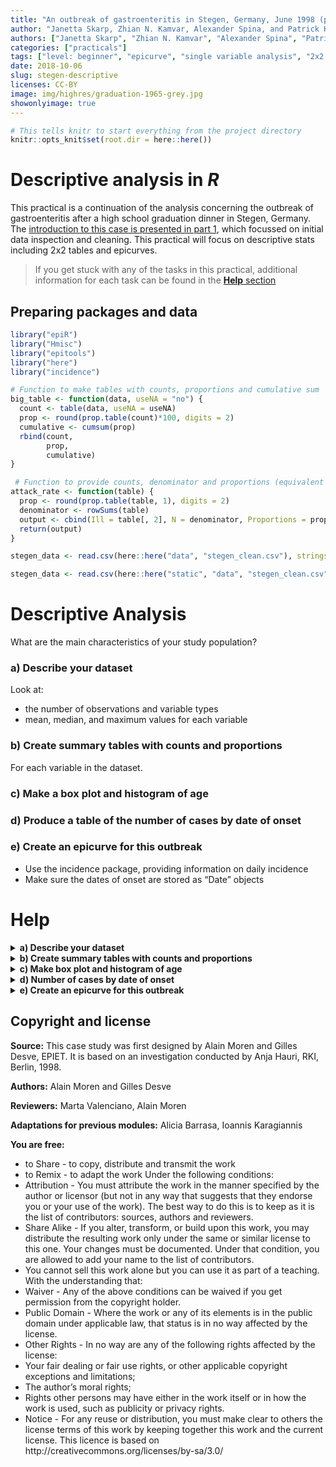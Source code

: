 ```yaml
---
title: "An outbreak of gastroenteritis in Stegen, Germany, June 1998 (part 2)"
author: "Janetta Skarp, Zhian N. Kamvar, Alexander Spina, and Patrick Keating"
authors: ["Janetta Skarp", "Zhian N. Kamvar", "Alexander Spina", "Patrick Keating"]
categories: ["practicals"]
tags: ["level: beginner", "epicurve", "single variable analysis", "2x2 tables", "reproducible research", "gastroenteritis"]
date: 2018-10-06
slug: stegen-descriptive
licenses: CC-BY
image: img/highres/graduation-1965-grey.jpg
showonlyimage: true
---
```


```r
# This tells knitr to start everything from the project directory
knitr::opts_knit$set(root.dir = here::here())
```

# Descriptive analysis in *R*

This practical is a continuation of the analysis concerning the outbreak of gastroenteritis after a high school graduation dinner in Stegen, Germany. The [introduction to this case is presented in part 1](./stegen-introduction.html), which focussed on initial data inspection and cleaning. This practical will focus on descriptive stats including 2x2 tables and epicurves.

> If you get stuck with any of the tasks in this practical, additional information for each task can be found in the [**Help** section](#help) 

## Preparing packages and data

```r
library("epiR")
library("Hmisc")
library("epitools")
library("here")
library("incidence")
```

```r
# Function to make tables with counts, proportions and cumulative sum
big_table <- function(data, useNA = "no") {
  count <- table(data, useNA = useNA)
  prop <- round(prop.table(count)*100, digits = 2)
  cumulative <- cumsum(prop)
  rbind(count,
        prop,
        cumulative) 
}

 # Function to provide counts, denominator and proportions (equivalent of attack rate)
attack_rate <- function(table) {
  prop <- round(prop.table(table, 1), digits = 2)
  denominator <- rowSums(table) 
  output <- cbind(Ill = table[, 2], N = denominator, Proportions = prop[, 2])
  return(output)
}
```

```r
stegen_data <- read.csv(here::here("data", "stegen_clean.csv"), stringsAsFactors = FALSE)
```

```r
stegen_data <- read.csv(here::here("static", "data", "stegen_clean.csv"), stringsAsFactors = FALSE)
```

# Descriptive Analysis

What are the main characteristics of your study population?

### a) Describe your dataset
Look at: 

* the number of observations and variable types
* mean, median, and maximum values for each variable

### b) Create summary tables with counts and proportions
For each variable in the dataset.

### c) Make a box plot and histogram of age

### d) Produce a table of the number of cases by date of onset

### e) Create an epicurve for this outbreak

* Use the incidence package, providing information on daily incidence
* Make sure the dates of onset are stored as "Date" objects

# Help

<details style='display: inline;'>
<summary> <b> a) Describe your dataset </b> </summary>

You can view the structure of your data set using the following commands:

```r
# str provides an overview of the number of observations and variable types
str(stegen_data)

# summary provides mean, median and max values of your variables
summary(stegen_data)

# describe (from Hmisc package) provides no. of observations, missing values, unique levels of each variable
Hmisc::describe(stegen_data) 
```


"Summary" and "describe" can be applied to:  

* the whole dataset
* specific variables of interest  

In the example below we look at sex, age and pork in the **stegen_data** dataset. You can examine a variable within a dataset using the '`$`' sign followed by the variable name. 


```r
# table will give a very basic frequency table (counts), 
table(stegen_data$sex)

# summary gives the mean, median and max values of the specified variable
summary(stegen_data$age)

# describe gives the number of data points, missing values and number of categories
describe(stegen_data$pork)

```

</details>

<details style='display: inline;'>
<summary> <b> b) Create summary tables with counts and proportions </b> </summary>

We can create individual tables for each variable with the following steps:

```r
# Assign the counts of stegen_data$sex to the object "sex"
sex <- table(stegen_data$sex)

# Assign the proportion of stegen_data$sex to the object "prop" and round the values to 2 decimal places
prop <- round(prop.table(sex)*100, digits = 2)

# Assign the cumulative sum of stegen_data$sex to the object "cumul"
cumul <- cumsum(prop)

# Append/row bind the results of the three objects together and assign to the object table1
table1 <- rbind(sex,prop,cumul)
```

```r
table1
```

We could also use the big_table function (on page 2), which does all of the above steps in one line.

```r
big_table(stegen_data$sex)

big_table(stegen_data$beer)
```

We could use lapply to apply `big_table()` to each of our variables.

```r
# List the variables of interest and use c() to combine the elements into a vector
vars <- c("ill", "tira", "beer", "pork", "salmon")

lapply(stegen_data[, vars, drop = FALSE], FUN = big_table)
```

</details>

<details style='display: inline;'>
<summary> <b> c) Make box plot and histogram of age </b> </summary>

You can use the following to examine the age distribution among people who attended the party, as well as only those and who fell ill. 

```r
# Boxplot of the age of all who attended the party
boxplot(stegen_data$age)
```


```r
# Histogram of the ages of those who attended the party and who fell ill

# Here we use the hist function to plot the age of cases only (ill == 1)
# You will see that RStudio creates a jpeg file in your working directory with the above path and filename.
age_hist_all <- hist(stegen_data$age[stegen_data$ill == 1],
                     xlab = "Age",
                     ylab = "No. of cases",
                     main = "Histogram of the ages of cases")
```

```r
age_hist_all <- hist(stegen_data$age[stegen_data$ill == 1],
                     xlab = "Age",
                     ylab = "No. of cases",
                     main = "Histogram of the ages of cases")

```

If we believe that there are two identifiable age groups, then we can create a new age group variable using **one** of the following approaches:

```r
# by using ifelse (similar to Excel if statements)
stegen_data$agegroup <- ifelse(stegen_data$age >= 30, 1, 0)
```
```r
# Two alternative approaches
# The below are particularly useful when you want to create more than 2 categories
# by using cut
stegen_data$agegroup <- cut(stegen_data$age, c(0, 30, 150), labels = FALSE) - 1
# by using findInterval
stegen_data$agegroup <- findInterval(stegen_data$age, c(30, 150))
```

</details>

<details style='display: inline;'>
<summary> <b> d) Number of cases by date of onset </b> </summary>

You can produce summary tables by person and time (no place variable provided) using the big_table function.

```r
# Table 1: Descriptive epidemiology: Study population by sex
big_table(stegen_data$sex)

# Table 2: Descriptive epidemiology: Study population by age group
# useNA ="always" here allows you to see the proportion of NAs for this variable
big_table(stegen_data$agegroup, useNA = "always")

summary(stegen_data$age)

# Table 3: Descriptive epidemiology: Attack rate
big_table(stegen_data$ill)

# Table 4: Descriptive epidemiology: Cases by date of onset of illness
big_table(stegen_data$dateonset)
```

</details>

<details style='display: inline;'>
<summary> <b> e) Create an epicurve for this outbreak </b> </summary>

```r
# Make sure the dates are "Date" objects
stegen_data$dateonset <- as.Date(stegen_data$dateonset)

# Create the epicurve
stegen_incidence <- incidence::incidence(stegen_data$dateonset, interval = 1)
plot(stegen_incidence)
```

</details>

## Copyright and license

**Source:**
This case study was first designed by Alain Moren and Gilles Desve, EPIET. It is based on an investigation conducted by Anja Hauri, RKI, Berlin, 1998.

**Authors:**
Alain Moren and Gilles Desve

**Reviewers:**
Marta Valenciano, Alain Moren

**Adaptations for previous modules:**
Alicia Barrasa, Ioannis Karagiannis

**You are free:**

+ to Share - to copy, distribute and transmit the work
+ to Remix - to adapt the work
Under the following conditions:
+ Attribution - You must attribute the work in the manner specified by the author or licensor (but not in any way that suggests that they endorse you or your use of the work). The best way to do this is to keep as it is the list of contributors: sources, authors and reviewers.
+ Share Alike - If you alter, transform, or build upon this work, you may distribute the resulting work only under the same or similar license to this one. Your changes must be documented. Under that condition, you are allowed to add your name to the list of contributors.
+ You cannot sell this work alone but you can use it as part of a teaching.
With the understanding that:
+ Waiver - Any of the above conditions can be waived if you get permission from the copyright holder.
+ Public Domain - Where the work or any of its elements is in the public domain under applicable law, that status is in no way affected by the license.
+ Other Rights - In no way are any of the following rights affected by the license:
+ Your fair dealing or fair use rights, or other applicable copyright exceptions and limitations;
+ The author's moral rights;
+ Rights other persons may have either in the work itself or in how the work is used, such as publicity or privacy rights.
+ Notice - For any reuse or distribution, you must make clear to others the license terms of this work by keeping together this work and the current license.
This licence is based on http://creativecommons.org/licenses/by-sa/3.0/
